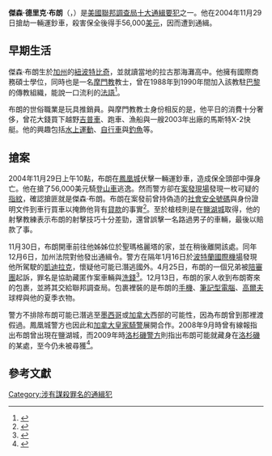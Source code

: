 {{Infobox FBI Ten Most Wanted
| name               = 傑森·德里克·布朗
| image              = Age accelerated image of Jason Derek Brown.jpg
| caption            = Jason Derek Brown
| birth_date         = {{Birth date and age|year=1969|month=7|day=1}}
| birth_place        = {{USA}}[[加利福尼亞州|加利福尼亞州]][[紐波特比奇_(加利福尼亞州)|紐波特比奇]]
| nationality        = {{USA}}
| charge             = [[謀殺|謀殺]]、[[搶劫|搶劫]]
| occupation         = 玩具推銷員
| added_date         = 2007年12月8日
| number             = 489
}}
'''傑森·德里克·布朗'''（{{lang|en|Jason Derek Brown}}，{{bd|1969年|7月1日}}）是[[美國|美國]][[聯邦調查局|聯邦調查局]][[美國聯邦調查局十大通緝要犯|十大通緝要犯]]之一。他在2004年11月29日搶劫一輛運鈔車，殺害保全後得手56,000[[美元|美元]]，因而遭到通緝。

== 早期生活 ==
傑森·布朗生於[[加州|加州]]的[[紐波特比奇_(加利福尼亞州)|紐波特比奇]]，並就讀當地的拉古那海灘高中。他擁有國際商務碩士學位，同時也是一名[[摩門教|摩門教]]教士，曾在1988年到1990年間加入該教駐[[巴黎|巴黎]]的傳教組織，能說一口流利的[[法語|法語]]<ref>{{citeweb | url=http://www.mission.net/france/paris/news.php?nID=2566 | title=News Item: New Details in the Jason Derek Brown Case | format=HTML | publisher=摩門教巴黎傳教會 | language=en | accessdate=2005-04-23 | archive-date=2016-03-03 | archive-url=https://web.archive.org/web/20160303210934/http://www.mission.net/france/paris/news.php?nID=2566 | dead-url=no }}</ref>。

布朗的世俗職業是玩具推銷員。與摩門教教士身份相反的是，他平日的消費十分奢侈，曾花大錢買下越野[[吉普車|吉普車]]、跑車、漁船與一艘2003年出廠的馬斯特X-2快艇。他的興趣包括[[水上運動|水上運動]]、[[自行車|自行車]]與[[釣魚|釣魚]]等。

== 搶案 ==
2004年11月29日上午10點，布朗在[[鳳凰城|鳳凰城]]伏擊一輛運鈔車，造成保全頭部中彈身亡。他在搶了56,000美元騎[[登山車|登山車]]逃逸。然而警方卻在[[案發現場|案發現場]]發現一枚可疑的[[指紋|指紋]]，確認搶匪就是傑森·布朗。布朗在案發前曾持偽造的[[社會安全號碼|社會安全號碼]]與身份證明文件到車行買車以掩飾他背有[[貸款|貸款]]的事實<ref>{{cite web | url=http://www.foxnews.com/story/0,2933,329367,00.html | title=Wanted for the Murder of an Armored Car Guard: Jason Derek Brown | format=HTML | publisher=[[福克斯新聞頻道|福克斯新聞頻道]] | accessdate=2008-02-07 | archive-url=https://web.archive.org/web/20080208225939/http://www.foxnews.com/story/0,2933,329367,00.html | archive-date=2008-02-08 | dead-url=yes }}</ref>。至於槍枝則是在[[鹽湖城|鹽湖城]]取得，他的射擊教練表示布朗的射擊技巧十分差勁，還曾誤擊一名路過男子的車輛，最後以賠款了事。

11月30日，布朗開車前往他姊姊位於聖瑪格麗塔的家，並在稍後離開該處。同年12月6日，加州法院對他發出通緝令。警方在隔年1月16日於[[波特蘭國際機場|波特蘭國際機場]]發現他所駕駛的[[凱迪拉克|凱迪拉克]]，懷疑他可能已潛逃國外。4月25日，布朗的一個兄弟被[[陪審團|陪審團]]起訴，罪名是協助藏匿作案車輛與[[洗錢|洗錢]]<ref>{{cite web | url=http://www.azcentral.com/specials/special14/articles/1124coldcase1124.html | title=Slayer of armored-car guard still free | format=HTML | publisher=亞利桑那共和報 | accessdate=2008-06-29}}</ref>。12月13日，布朗的家人收到布朗寄來的包裹，並將其交給聯邦調查局。包裹裡裝的是布朗的[[手機|手機]]、[[筆記型電腦|筆記型電腦]]、[[高爾夫|高爾夫]]球桿與他的夏季衣物。

警方不排除布朗可能已潛逃至[[墨西哥|墨西哥]]或[[加拿大|加拿大]]西部的可能性，因為布朗曾到那裡渡假過。鳳凰城警方也因此和[[加拿大皇家騎警|加拿大皇家騎警]]展開合作。2008年9月時曾有線報指出布朗曾出現在鹽湖城，而2009年時[[洛杉磯警察局|洛杉磯警方]]則指出布朗可能就藏身在[[洛杉磯|洛杉磯]]的某處，至今仍未被尋獲<ref>{{cite web |url=http://www.azfamily.com/news/local/stories/Phoenix-local-news-091608-brown-fbi-spotted-utah.833c2886.html |title=Valley killer on FBI most wanted list spotted in Utah |format=HTML |publisher=AZfamily |accessdate=2008-09-18 |deadurl=yes |archiveurl=https://web.archive.org/web/20080920004834/http://www.azfamily.com/news/local/stories/Phoenix-local-news-091608-brown-fbi-spotted-utah.833c2886.html |archivedate=2008-09-20 }}</ref>。

== 參考文獻 ==
{{reflist|2}}

{{DEFAULTSORT:Brown, Jason Derek}}

[[Category:涉有謀殺罪名的通緝犯|Category:涉有謀殺罪名的通緝犯]]
